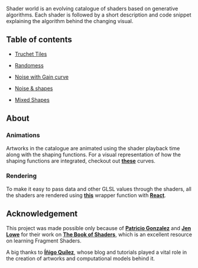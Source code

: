 Shader world is an evolving catalogue of shaders based on generative algorithms. Each shader is followed by a short
description and code snippet explaining the algorithm behind the changing visual.

## Table of contents

* [Truchet Tiles](./TruchetTiles)

* [Randomess](./RandomnessCircles)

* [Noise with Gain curve](./NoiseGain)

* [Noise & shapes](./NoiseShape)

* [Mixed Shapes](./Shapes)

## About

### Animations

Artworks in the catalogue are animated using the shader playback time along with the shaping functions. For a visual representation of how the
shaping functions are integrated, checkout out [**these**](https://shaping-functions.surge.sh/) curves.

### Rendering

To make it easy to pass data and other GLSL values through the shaders, all the shaders are rendered using [**this**](https://github.com/nitin42/react-shader-canvas) wrapper function with [**React**](https://reactjs.org/).

## Acknowledgement

This project was made possible only because of [**Patricio Gonzalez**](http://patriciogonzalezvivo.com/) and [**Jen Lowe**](http://jenlowe.net/) for their work on [**The Book of Shaders**](https://thebookofshaders.com/), which is an excellent
resource on learning Fragment Shaders.

A big thanks to [**Íñigo Quílez**](https://www.iquilezles.org/), whose blog and tutorials played a vital role in the creation of artworks and computational models behind it.


